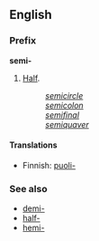 ==English==
===Prefix===
'''semi-'''

#[[Half]].
#:''[[semicircle]]''
#:''[[semicolon]]''
#:''[[semifinal]]'' <!--what is the sense of "semi-" in this word?-->
#:''[[semiquaver]]''

====Translations====

*Finnish: [[puoli-]]

===See also===
*[[demi-]]
*[[half-]]
*[[hemi-]]